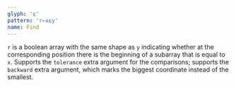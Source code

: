 ```yaml
---
glyph: '⍷'
pattern: 'r←x⍷y'
name: Find
---
```


`r` is a boolean array with the same shape as `y` indicating whether at the corresponding position there is the beginning of a subarray that is equal to `x`. Supports the `tolerance` extra argument for the comparisons; supports the `backward` extra argument, which marks the biggest coordinate instead of the smallest.